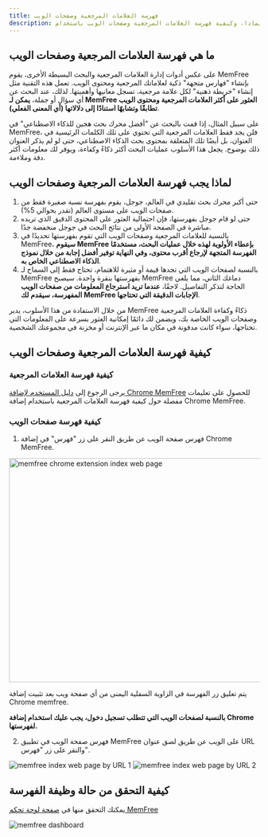 ```yaml
---
title: فهرسة العلامات المرجعية وصفحات الويب
description: ما هي، ولماذا، وكيفية فهرسة العلامات المرجعية وصفحات الويب باستخدام MemFree
---
```


## ما هي فهرسة العلامات المرجعية وصفحات الويب

على عكس أدوات إدارة العلامات المرجعية والبحث البسيطة الأخرى، يقوم MemFree بإنشاء "فهارس متجهة" ذكية لعلاماتك المرجعية ومحتوى الويب. تعمل هذه التقنية مثل إنشاء "خريطة ذهنية" لكل علامة مرجعية، تسجل معانيها وأهميتها. لذلك، عند البحث عن أي سؤال أو جملة، **يمكن لـ MemFree العثور على أكثر العلامات المرجعية ومحتوى الويب تطابقًا وتشابهًا استنادًا إلى دلالاتها (أي المعنى الفعلي)**.

على سبيل المثال، إذا قمت بالبحث عن "أفضل محرك بحث هجين للذكاء الاصطناعي" في MemFree، فلن يجد فقط العلامات المرجعية التي تحتوي على تلك الكلمات الرئيسية في العنوان، بل أيضًا تلك المتعلقة بمحتوى بحث الذكاء الاصطناعي، حتى لو لم يذكر العنوان ذلك بوضوح. يجعل هذا الأسلوب عمليات البحث أكثر ذكاءً وكفاءة، ويوفر لك معلومات أكثر دقة وملاءمة.

## لماذا يجب فهرسة العلامات المرجعية وصفحات الويب

1. حتى أكبر محرك بحث تقليدي في العالم، جوجل، يقوم بفهرسة نسبة صغيرة فقط من صفحات الويب على مستوى العالم (تقدر بحوالي 5%).
2. حتى لو قام جوجل بفهرستها، فإن احتمالية العثور على المحتوى الدقيق الذي تريده مباشرة في الصفحة الأولى من نتائج البحث في جوجل منخفضة جدًا.
3. بالنسبة للعلامات المرجعية وصفحات الويب التي تقوم بفهرستها تحديدًا في MemFree، **سيقوم MemFree بإعطاء الأولوية لهذه خلال عمليات البحث، مستخدمًا الفهرسة المتجهة لإرجاع أقرب محتوى، وفي النهاية توفير أفضل إجابة من خلال نموذج الذكاء الاصطناعي الخاص به**.
4. بالنسبة لصفحات الويب التي تجدها قيمة أو مثيرة للاهتمام، تحتاج فقط إلى السماح لـ MemFree بفهرستها بنقرة واحدة. سيصبح MemFree دماغك الثاني، مما يلغي الحاجة لتذكر التفاصيل. لاحقًا، **عندما تريد استرجاع المعلومات من صفحات الويب المفهرسة، سيقدم لك MemFree الإجابات الدقيقة التي تحتاجها**.

من خلال الاستفادة من هذا الأسلوب، يدير MemFree ذكاءً وكفاءة العلامات المرجعية وصفحات الويب الخاصة بك، ويضمن لك دائمًا إمكانية العثور بسرعة على المعلومات التي تحتاجها، سواء كانت مدفونة في مكان ما عبر الإنترنت أو مخزنة في مجموعتك الشخصية.

## كيفية فهرسة العلامات المرجعية وصفحات الويب

### كيفية فهرسة العلامات المرجعية

يرجى الرجوع إلى [دليل المستخدم لإضافة Chrome MemFree](/docs/extension-user-guide) للحصول على تعليمات مفصلة حول كيفية فهرسة العلامات المرجعية باستخدام إضافة Chrome MemFree.

### كيفية فهرسة صفحات الويب

1. فهرس صفحة الويب عن طريق النقر على زر "فهرس" في إضافة Chrome MemFree.

<Image
    className="mt-4 overflow-hidden rounded-lg border"
    src="/images/changelog/extension-index.webp"
    width="800"
    height="450"
    alt="memfree chrome extension index web page"
/>

يتم تعليق زر الفهرسة في الزاوية السفلية اليمنى من أي صفحة ويب بعد تثبيت إضافة Chrome memfree.

**بالنسبة لصفحات الويب التي تتطلب تسجيل دخول، يجب عليك استخدام إضافة Chrome لفهرستها.**

2. فهرس صفحة الويب في تطبيق MemFree على الويب عن طريق لصق عنوان URL والنقر على زر "فهرس".

<img className="mt-4 overflow-hidden rounded-lg border" src="/images/doc/web-index-1.png" alt="memfree index web page by URL 1" />

<img className="mt-4 overflow-hidden rounded-lg border" src="/images/doc/web-index-2.png" alt="memfree index web page by URL 2" />

## كيفية التحقق من حالة وظيفة الفهرسة

يمكنك التحقق منها في [صفحة لوحة تحكم MemFree](https://www.memfree.me/dashboard)

<img className="my-4 overflow-hidden rounded-lg border" src="/images/changelog/dashboard.png" alt="memfree dashboard" />
